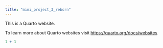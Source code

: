 ```yaml
---
title: "mini_project_3_reborn"
---
```


This is a Quarto website.

To learn more about Quarto websites visit <https://quarto.org/docs/websites>.

```r
1 + 1
```
